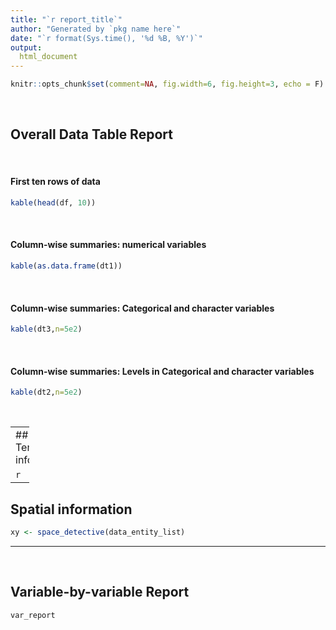 ---
title: "`r report_title`"
author: "Generated by `pkg name here`"
date: "`r format(Sys.time(), '%d %B, %Y')`"
output:
  html_document
---

```{r echo = F}
knitr::opts_chunk$set(comment=NA, fig.width=6, fig.height=3, echo = F)
```

&nbsp;

## Overall Data Table Report 

&nbsp;

#### First ten rows of data

```{r make_report1, echo=F,warning=F,message=F, fig.height=2,fig.width=6, comment=NA}
kable(head(df, 10))
```

&nbsp;

#### Column-wise summaries: numerical variables

```{r echo=FALSE}
kable(as.data.frame(dt1))
```

&nbsp;

#### Column-wise summaries: Categorical and character variables

```{r}
kable(dt3,n=5e2)
```

&nbsp;

#### Column-wise summaries: Levels in Categorical and character variables

```{r}
kable(dt2,n=5e2)
```

&nbsp;

---
## Temporal information

```{r}

```

---

## Spatial information

```{r}
xy <- space_detective(data_entity_list)
```


---

&nbsp;

## Variable-by-variable Report

```{r echo=FALSE, message=FALSE, warning=FALSE, comment = NA}
var_report
```